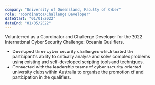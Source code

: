 ---
company: "University of Queensland, Faculty of Cyber"
role: "Coordinator/Challenge Developer"
dateStart: "01/01/2022"
dateEnd: "01/05/2022"
---

Volunteered as a Coordinator and Challenge Developer for the 2022 International Cyber Security Challenge: Oceania Qualifiers.

- Developed three cyber security challenges which tested the participant's ability to critically analyse and solve complex problems using existing and self-developed scripting tools and techniques.
- Connected with the leadership teams of cyber security oriented university clubs within Australia to organise the promotion of and participation in the qualifiers.
